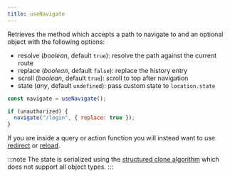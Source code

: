 ```yaml
---
title: useNavigate
---
```


Retrieves the method which accepts a path to navigate to and an optional object with the following options:

- resolve (_boolean_, default `true`): resolve the path against the current route
- replace (_boolean_, default `false`): replace the history entry
- scroll (_boolean_, default `true`): scroll to top after navigation
- state (_any_, default `undefined`): pass custom state to `location.state`

```js
const navigate = useNavigate();

if (unauthorized) {
  navigate("/login", { replace: true });
}
```

If you are inside a query or action function you will instead want to use [redirect](/solid-router/reference/response-helpers/redirect) or [reload](/solid-router/reference/response-helpers/reload).

:::note
	The state is serialized using the [structured clone
	algorithm](https://developer.mozilla.org/en-US/docs/Web/API/Web_Workers_API/Structured_clone_algorithm)
	which does not support all object types.
:::
